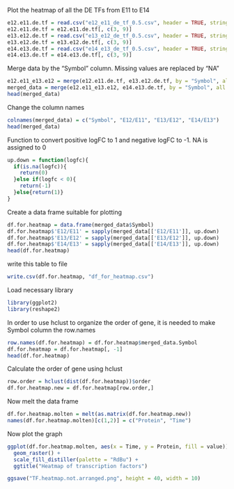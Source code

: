 Plot the heatmap of all the DE TFs from E11 to E14


```r
e12.e11.de.tf = read.csv("e12_e11_de_tf_0.5.csv", header = TRUE, stringsAsFactors = FALSE)
e12.e11.de.tf = e12.e11.de.tf[, c(3, 9)]
e13.e12.de.tf = read.csv("e13_e12_de_tf_0.5.csv", header = TRUE, stringsAsFactors = FALSE)
e13.e12.de.tf = e13.e12.de.tf[, c(3, 9)]
e14.e13.de.tf = read.csv("e14_e13_de_tf_0.5.csv", header = TRUE, stringsAsFactors = FALSE)
e14.e13.de.tf = e14.e13.de.tf[, c(3, 9)]
```

Merge data by the "Symbol" column. Missing values are replaced by "NA"
```r
e12.e11_e13.e12 = merge(e12.e11.de.tf, e13.e12.de.tf, by = "Symbol", all = TRUE)
merged_data = merge(e12.e11_e13.e12, e14.e13.de.tf, by = "Symbol", all = TRUE)
head(merged_data)
```
Change the column names

```r
colnames(merged_data) = c("Symbol", "E12/E11", "E13/E12", "E14/E13")
head(merged_data)
```

Function to convert positive logFC to 1 and negative logFC to -1. NA is assigned to 0

```r
up.down = function(logfc){
  if(is.na(logfc)){
    return(0)
  }else if(logfc < 0){
    return(-1)
  }else{return(1)}
}
```

Create a data frame suitable for plotting

```r
df.for.heatmap = data.frame(merged_data$Symbol)
df.for.heatmap$'E12/E11' = sapply(merged_data[['E12/E11']], up.down)
df.for.heatmap$'E13/E12' = sapply(merged_data[['E13/E12']], up.down)
df.for.heatmap$'E14/E13' = sapply(merged_data[['E14/E13']], up.down)
head(df.for.heatmap)
```
write this table to file
```r
write.csv(df.for.heatmap, "df_for_heatmap.csv")
```

Load necessary library

```r
library(ggplot2)
library(reshape2)
```
In order to use hclust to organize the order of gene, it is needed to make Symbol column
the row.names

```r
row.names(df.for.heatmap) = df.for.heatmap$merged_data.Symbol
df.for.heatmap = df.for.heatmap[, -1]
head(df.for.heatmap)
```

Calculate the order of gene using hclust
```r
row.order = hclust(dist(df.for.heatmap))$order
df.for.heatmap.new = df.for.heatmap[row.order,]
```

Now melt the data frame
```r
df.for.heatmap.molten = melt(as.matrix(df.for.heatmap.new))
names(df.for.heatmap.molten)[c(1,2)] = c("Protein", "Time")
```

Now plot the graph
```r
ggplot(df.for.heatmap.molten, aes(x = Time, y = Protein, fill = value)) +
  geom_raster() +
  scale_fill_distiller(palette = "RdBu") +
  ggtitle("Heatmap of transcription factors")

ggsave("TF.heatmap.not.arranged.png", height = 40, width = 10)
```

